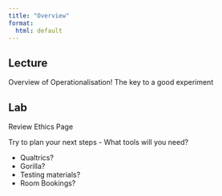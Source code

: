 ```yaml
---
title: "Overview"
format:
  html: default
---
```


## Lecture

Overview of Operationalisation! The key to a good experiment

## Lab

Review Ethics Page

Try to plan your next steps - What tools will you need?

-   Qualtrics?
-   Gorilla?
-   Testing materials?
-   Room Bookings?
